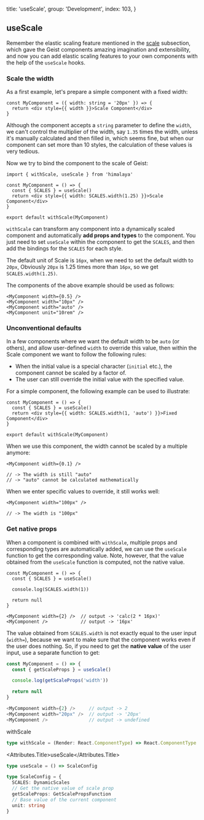 
  title: 'useScale',
  group: 'Development',
  index: 103,
}

## useScale

Remember the elastic scaling feature mentioned in the [scale](/guide/scale 'Scale') subsection,
which gave the Geist components amazing imagination and extensibility,
and now you can add elastic scaling features to your own components with the help of the `useScale` hooks.

### Scale the width

As a first example, let's prepare a simple component with a fixed width:

```tsx
const MyComponent = ({ width: string = '20px' }) => {
  return <div style={{ width }}>Scale Component</div>
}
```

Although the component accepts a `string` parameter to define the `width`, we can't control the multiplier of the width,
say `1.35` times the width, unless it's manually calculated and then filled in, which seems fine,
but when our component can set more than 10 styles, the calculation of these values is very tedious.

Now we try to bind the component to the scale of Geist:

```tsx
import { withScale, useScale } from 'himalaya'

const MyComponent = () => {
  const { SCALES } = useScale()
  return <div style={{ width: SCALES.width(1.25) }}>Scale Component</div>
}

export default withScale(MyComponent)
```

`withScale` can transform any component into a dynamically scaled component and automatically **add props and types** to the component.
You just need to set `useScale` within the component to get the `SCALES`, and then add the bindings for the `SCALES` for each style.

The default unit of Scale is `16px`, when we need to set the default width to `20px`, Obviously `20px` is 1.25 times more than `16px`,
so we get `SCALES.width(1.25)`.

The components of the above example should be used as follows:

```tsx
<MyComponent width={0.5} />
<MyComponent width="10px" />
<MyComponent width="auto" />
<MyComponent unit="10rem" />
```

### Unconventional defaults

In a few components where we want the default width to be `auto` (or others), and allow user-defined `width` to override this value,
then within the Scale component we want to follow the following rules:

- When the initial value is a special character (`initial` etc.), the component cannot be scaled by a factor of.
- The user can still override the initial value with the specified value.

For a simple component, the following example can be used to illustrate:

```tsx
const MyComponent = () => {
  const { SCALES } = useScale()
  return <div style={{ width: SCALES.width(1, 'auto') }}>Fixed Component</div>
}

export default withScale(MyComponent)
```

When we use this component, the width cannot be scaled by a multiple anymore:

```tsx
<MyComponent width={0.1} />

// -> The width is still "auto"
// -> "auto" cannot be calculated mathematically
```

When we enter specific values to override, it still works well:

```tsx
<MyComponent width="100px" />

// -> The width is "100px"
```

### Get native props

When a component is combined with `withScale`, multiple props and corresponding types are automatically added,
we can use the `useScale` function to get the corresponding value.
Note, however, that the value obtained from the `useScale` function is computed, not the native value.

```tsx
const MyComponent = () => {
  const { SCALES } = useScale()

  console.log(SCALES.width(1))

  return null
}

<MyComponent width={2} />  // output -> 'calc(2 * 16px)'
<MyComponent />            // output -> '16px'
```

The value obtained from `SCALES.width` is not exactly equal to the user input (`width=`),
because we want to make sure that the component works even if the user does nothing.
So, if you need to get the **native value** of the user input, use a separate function to get:

```ts
const MyComponent = () => {
  const { getScaleProps } = useScale()

  console.log(getScaleProps('width'))

  return null
}

<MyComponent width={2} />     // output -> 2
<MyComponent width="20px" />  // output -> '20px'
<MyComponent />               // output -> undefined
```

<Attributes edit="/pages/hooks/use-scale.mdx">
<Attributes.Title>withScale</Attributes.Title>

```ts
type withScale = (Render: React.ComponentType) => React.ComponentType
```

<Attributes.Title>useScale</Attributes.Title>

```ts
type useScale = () => ScaleConfig

type ScaleConfig = {
  SCALES: DynamicScales
  // Get the native value of scale prop
  getScaleProps: GetScalePropsFunction
  // Base value of the current component
  unit: string
}
```

</Attributes>
